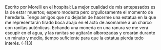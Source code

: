 Escrito por Morelli en el hospital:
La mejor cualidad de mis antepasados es la de estar muertos; espero modesta
pero orgullosamente el momento de heredarla. Tengo amigos que no dejarán de
hacerme una estatua en la que me representarán tirado boca abajo en el acto de
asomarme a un charco con ranitas auténticas. Echando una moneda en una
ranura se me verá escupir en el agua, y las ranitas se agitarán alborozadas y
croarán durante un minuto y medio, tiempo suficiente para que la estatua pierda
todo interés.
(-113)
